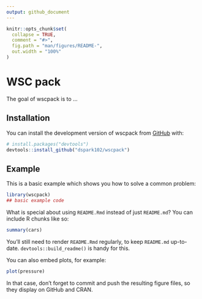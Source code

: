 ```yaml
---
output: github_document
---
```


<!-- README.md is generated from README.Rmd. Please edit that file -->

```r
knitr::opts_chunk$set(
  collapse = TRUE,
  comment = "#>",
  fig.path = "man/figures/README-",
  out.width = "100%"
)
```

# WSC pack

<!-- badges: start -->
<!-- badges: end -->

The goal of wscpack is to ...

## Installation

You can install the development version of wscpack from [GitHub](https://github.com/) with:

``` r
# install.packages("devtools")
devtools::install_github("dspark102/wscpack")
```

## Example

This is a basic example which shows you how to solve a common problem:

```r
library(wscpack)
## basic example code
```

What is special about using `README.Rmd` instead of just `README.md`? You can include R chunks like so:

```r
summary(cars)
```

You'll still need to render `README.Rmd` regularly, to keep `README.md` up-to-date. `devtools::build_readme()` is handy for this.

You can also embed plots, for example:

```r
plot(pressure)
```

In that case, don't forget to commit and push the resulting figure files, so they display on GitHub and CRAN.
